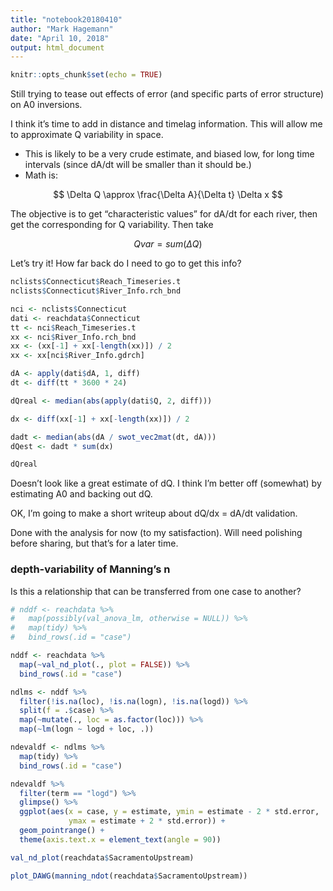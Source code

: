 ```yaml
---
title: "notebook20180410"
author: "Mark Hagemann"
date: "April 10, 2018"
output: html_document
---
```


```r
knitr::opts_chunk$set(echo = TRUE)
```

Still trying to tease out effects of error (and specific parts of error structure) on A0 inversions. 

I think it's time to add in distance and timelag information. This will allow me to approximate Q variability in space. 

- This is likely to be a very crude estimate, and biased low, for long time intervals (since dA/dt will be smaller than it should be.)
- Math is:

$$
\Delta Q \approx \frac{\Delta A}{\Delta t} \Delta x
$$


The objective is to get "characteristic values" for dA/dt for each river, then get the corresponding for Q variability. Then take 

$$
Qvar = sum(\Delta Q)
$$

Let's try it! How far back do I need to go to get this info?

```r
nclists$Connecticut$Reach_Timeseries.t
nclists$Connecticut$River_Info.rch_bnd

nci <- nclists$Connecticut
dati <- reachdata$Connecticut
tt <- nci$Reach_Timeseries.t
xx <- nci$River_Info.rch_bnd
xx <- (xx[-1] + xx[-length(xx)]) / 2
xx <- xx[nci$River_Info.gdrch]

dA <- apply(dati$dA, 1, diff)
dt <- diff(tt * 3600 * 24)

dQreal <- median(abs(apply(dati$Q, 2, diff)))

dx <- diff(xx[-1] + xx[-length(xx)]) / 2

dadt <- median(abs(dA / swot_vec2mat(dt, dA)))
dQest <- dadt * sum(dx)

dQreal
```

Doesn't look like a great estimate of dQ. I think I'm better off (somewhat) by estimating A0 and backing out dQ. 

OK, I'm going to make a short writeup about dQ/dx = dA/dt validation. 

Done with the analysis for now (to my satisfaction). Will need polishing before sharing, but that's for a later time. 


### depth-variability of Manning's n

Is this a relationship that can be transferred from one case to another?

```r
# nddf <- reachdata %>%
#   map(possibly(val_anova_lm, otherwise = NULL)) %>% 
#   map(tidy) %>% 
#   bind_rows(.id = "case")

nddf <- reachdata %>% 
  map(~val_nd_plot(., plot = FALSE)) %>% 
  bind_rows(.id = "case")

ndlms <- nddf %>% 
  filter(!is.na(loc), !is.na(logn), !is.na(logd)) %>% 
  split(f = .$case) %>% 
  map(~mutate(., loc = as.factor(loc))) %>% 
  map(~lm(logn ~ logd + loc, .))

ndevaldf <- ndlms %>% 
  map(tidy) %>% 
  bind_rows(.id = "case")

ndevaldf %>%
  filter(term == "logd") %>% 
  glimpse() %>% 
  ggplot(aes(x = case, y = estimate, ymin = estimate - 2 * std.error,
             ymax = estimate + 2 * std.error)) +
  geom_pointrange() +
  theme(axis.text.x = element_text(angle = 90))

```

```r
val_nd_plot(reachdata$SacramentoUpstream)

plot_DAWG(manning_ndot(reachdata$SacramentoUpstream))
```

